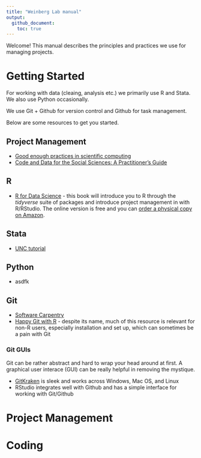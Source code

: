 ```yaml
---
title: "Weinberg Lab manual"
output: 
  github_document:
    toc: true
---
```


Welcome! This manual describes the principles and practices we use for managing projects. 

# Getting Started

For working with data (cleaing, analysis etc.) we primarily use R and Stata. We also use Python occasionally. 

We use Git + Github for version control and Github for task management. 

Below are some resources to get you started. 

## Project Management

- [Good enough practices in scientific computing](http://journals.plos.org/ploscompbiol/article?id=10.1371/journal.pcbi.1005510)
- [Code and Data for the Social Sciences: A Practitioner’s Guide](https://web.stanford.edu/~gentzkow/research/CodeAndData.pdf)

## R

- [R for Data Science](http://r4ds.had.co.nz/) - this book will introduce you to R through the *tidyverse* suite of packages and introduce project management in with R/RStudio. The online version is free and you can [order a physical copy on Amazon](https://www.amazon.com/R-Data-Science-Hadley-Wickham/dp/1491910399/).

## Stata

- [UNC tutorial](http://www.cpc.unc.edu/research/tools/data_analysis/statatutorial)

## Python

- asdfk

## Git

- [Software Carpentry](http://swcarpentry.github.io/git-novice/)
- [Happy Git with R](http://happygitwithr.com/) - despite its name, much of this resource is relevant for non-R users, especially installation and set up, which can sometimes be a pain with Git

### Git GUIs

Git can be rather abstract and hard to wrap your head around at first. A graphical user interace (GUI) can be really helpful in removing the mystique. 

- [GitKraken](https://www.gitkraken.com/) is sleek and works across Windows, Mac OS, and Linux
- RStudio integrates well with Github and has a simple interface for working with Git/Github

# Project Management


# Coding
